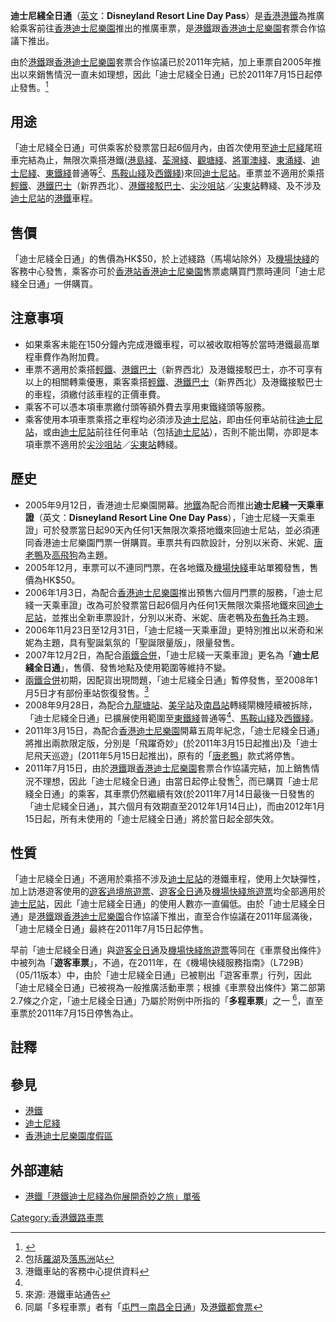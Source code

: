 '''迪士尼綫全日通'''（[[英文|英文]]：'''Disneyland Resort Line Day Pass'''）是[[香港|香港]][[港鐵|港鐵]]為推廣給乘客前往[[香港迪士尼樂園|香港迪士尼樂園]]推出的推廣車票，是[[港鐵|港鐵]]跟[[香港迪士尼樂園|香港迪士尼樂園]]套票合作協議下推出。

由於[[港鐵|港鐵]]跟[[香港迪士尼樂園|香港迪士尼樂園]]套票合作協議已於2011年完結，加上車票自2005年推出以來銷售情況一直未如理想，因此「迪士尼綫全日通」已於2011年7月15日起停止發售。<ref>{{Cite web |url=http://www.hkitalk.net/HKiTalk2/viewthread.php?tid=629408 |title=港鐵迪士尼線全日通停售消息，香港交通‧資訊網 |accessdate=2011-07-21 |archive-date=2015-06-04 |archive-url=https://web.archive.org/web/20150604164530/http://www.hkitalk.net/HKiTalk2/viewthread.php?tid=629408 |dead-url=no }}</ref>

==用途==
「迪士尼綫全日通」可供乘客於發票當日起6個月內，由首次使用至[[迪士尼綫|迪士尼綫]]尾班車完結為止，無限次乘搭港鐵([[港島綫|港島綫]]、[[荃灣綫|荃灣綫]]、[[觀塘綫|觀塘綫]]、[[將軍澳綫|將軍澳綫]]、[[東涌綫|東涌綫]]、[[迪士尼綫|迪士尼綫]]、[[東鐵綫|東鐵綫]]普通等<ref name="na_station">包括[[羅湖站_(香港)|羅湖]]及[[落馬洲站|落馬洲]]站</ref>、[[馬鞍山綫|馬鞍山綫]]及[[西鐵綫|西鐵綫]])來回[[迪士尼站_(香港)|迪士尼站]]。車票並不適用於乘搭[[香港輕鐵|輕鐵]]、[[港鐵巴士|港鐵巴士]]（新界西北）、[[九龍巴士|港鐵接駁巴士]]、[[尖沙咀站|尖沙咀站]]／[[尖東站|尖東站]]轉綫、及不涉及[[迪士尼站_(香港)|迪士尼站]]的[[港鐵|港鐵]]車程。

==售價==
「迪士尼綫全日通」的售價為HK$50，於上述綫路（馬場站除外）及[[機場快綫_(港鐵)|機場快綫]]的客務中心發售，乘客亦可於[[香港站|香港站]][[香港迪士尼樂園|香港迪士尼樂園]]售票處購買門票時連同「迪士尼綫全日通」一併購買。

==注意事項==
*如果乘客未能在150分鐘內完成港鐵車程，可以被收取相等於當時港鐵最高單程車費作為附加費。
*車票不適用於乘搭[[香港輕鐵|輕鐵]]、[[港鐵巴士|港鐵巴士]]（新界西北）及港鐵接駁巴士，亦不可享有以上的相關轉乘優惠，乘客乘搭[[香港輕鐵|輕鐵]]、[[港鐵巴士|港鐵巴士]]（新界西北）及港鐵接駁巴士的車程，須繳付該車程的正價車費。
*乘客不可以憑本項車票繳付頭等額外費去享用東鐵綫頭等服務。
*乘客使用本項車票乘搭之車程均必須涉及[[迪士尼站_(香港)|迪士尼站]]，即由任何車站前往[[迪士尼站_(香港)|迪士尼站]]，或由[[迪士尼站_(香港)|迪士尼站]]前往任何車站（包括[[迪士尼站_(香港)|迪士尼站]]），否則不能出閘，亦即是本項車票不適用於[[尖沙咀站|尖沙咀站]]／[[尖東站|尖東站]]轉綫。

==歷史==
*2005年9月12日，香港迪士尼樂園開幕。[[香港地鐵|地鐵]]為配合而推出'''迪士尼綫一天乘車證'''（英文：'''Disneyland Resort Line One Day Pass'''），「迪士尼綫一天乘車證」可於發票當日起90天內任何1天無限次乘搭地鐵來回迪士尼站，並必須連同香港迪士尼樂園門票一併購買。車票共有四款設計，分別以米奇、米妮、[[唐老鴨|唐老鴨]]及[[高飛_(動畫人物)|高飛狗]]為主題。
*2005年12月，車票可以不連同門票，在各地鐵及[[機場快綫_(港鐵)|機場快綫]]車站單獨發售，售價為HK$50。
*2006年1月3日，為配合[[香港迪士尼樂園|香港迪士尼樂園]]推出預售六個月門票的服務，「迪士尼綫一天乘車證」改為可於發票當日起6個月內任何1天無限次乘搭地鐵來回[[迪士尼站_(香港)|迪士尼站]]，並推出全新車票設計，分別以米奇、米妮、唐老鴨及[[布魯托|布魯托]]為主題。
*2006年11月23日至12月31日，「迪士尼綫一天乘車證」更特別推出以米奇和米妮為主題，具有聖誕氣氛的「聖誕限量版」，限量發售。
*2007年12月2日，為配合[[兩鐵合併|兩鐵合併]]，「迪士尼綫一天乘車證」更名為「'''迪士尼綫全日通'''」，售價、發售地點及使用範圍等維持不變。
*[[兩鐵合併|兩鐵合併]]初期，因配貨出現問題，「迪士尼綫全日通」暫停發售，至2008年1月5日才有部份車站恢復發售。<ref>港鐵車站的客務中心提供資料</ref>
*2008年9月28日，為配合[[九龍塘站_(香港)|九龍塘站]]、[[美孚站|美孚站]]及[[南昌站_(香港)|南昌站]]轉綫閘機陸續被拆除，「迪士尼綫全日通」已擴展使用範圍至[[東鐵綫|東鐵綫]]普通等<ref name="na_station" />、[[馬鞍山綫|馬鞍山綫]]及[[西鐵綫|西鐵綫]]。
*2011年3月15日，為配合[[香港迪士尼樂園|香港迪士尼樂園]]開幕五周年紀念，「迪士尼綫全日通」將推出兩款限定版，分別是「飛躍奇妙」(於2011年3月15日起推出)及「迪士尼飛天巡遊」(2011年5月15日起推出)，原有的「[[唐老鴨|唐老鴨]]」款式將停售。
*2011年7月15日，由於[[港鐵|港鐵]]跟[[香港迪士尼樂園|香港迪士尼樂園]]套票合作協議完結，加上銷售情況不理想，因此「迪士尼綫全日通」由當日起停止發售<ref>來源: 港鐵車站通告</ref>，而已購買「迪士尼綫全日通」的乘客，其車票仍然繼續有效(於2011年7月14日最後一日發售的「迪士尼綫全日通」，其六個月有效期直至2012年1月14日止)，而由2012年1月15日起，所有未使用的「迪士尼綫全日通」將於當日起全部失效。

==性質==
「迪士尼綫全日通」不適用於乘搭不涉及[[迪士尼站_(香港)|迪士尼站]]的港鐵車程，使用上欠缺彈性，加上訪港遊客使用的[[遊客過境旅遊票|遊客過境旅遊票]]、[[遊客全日通|遊客全日通]]及[[機場快綫旅遊票|機場快綫旅遊票]]均全部適用於[[迪士尼站_(香港)|迪士尼站]]，因此「迪士尼綫全日通」的使用人數亦一直偏低。由於「迪士尼綫全日通」是[[港鐵|港鐵]]跟[[香港迪士尼樂園|香港迪士尼樂園]]合作協議下推出，直至合作協議在2011年屆滿後，「迪士尼綫全日通」最終在2011年7月15日起停售。

早前「迪士尼綫全日通」與[[遊客全日通|遊客全日通]]及[[機場快綫旅遊票|機場快綫旅遊票]]等同在《車票發出條件》中被列為「'''遊客車票'''」，不過，在2011年，在《機場快綫服務指南》（L729B）（05/11版本）中，由於「迪士尼綫全日通」已被剔出「遊客車票」行列，因此「迪士尼綫全日通」已被視為一般推廣活動車票；根據《車票發出條件》第二部第2.7條之介定，「迪士尼綫全日通」乃屬於附例中所指的「'''多程車票'''」之一 <ref>同屬「多程車票」者有「[[屯門－南昌全日通|屯門－南昌全日通]]」及[[港鐵都會票|港鐵都會票]]</ref>，直至車票於2011年7月15日停售為止。

==註釋==
<references/>

==參見==
*[[港鐵|港鐵]]
*[[迪士尼綫|迪士尼綫]]
*[[香港迪士尼樂園度假區|香港迪士尼樂園度假區]]

==外部連結==
*[http://www.mtr.com.hk/chi/whatsnew/images/DRL_Leaflet_chi.pdf 港鐵「港鐵迪士尼綫為你展開奇妙之旅」單張 ] {{Wayback|url=http://www.mtr.com.hk/chi/whatsnew/images/DRL_Leaflet_chi.pdf |date=20080906155723 }}

{{香港鐵路車票}}
[[Category:香港鐵路車票|Category:香港鐵路車票]]